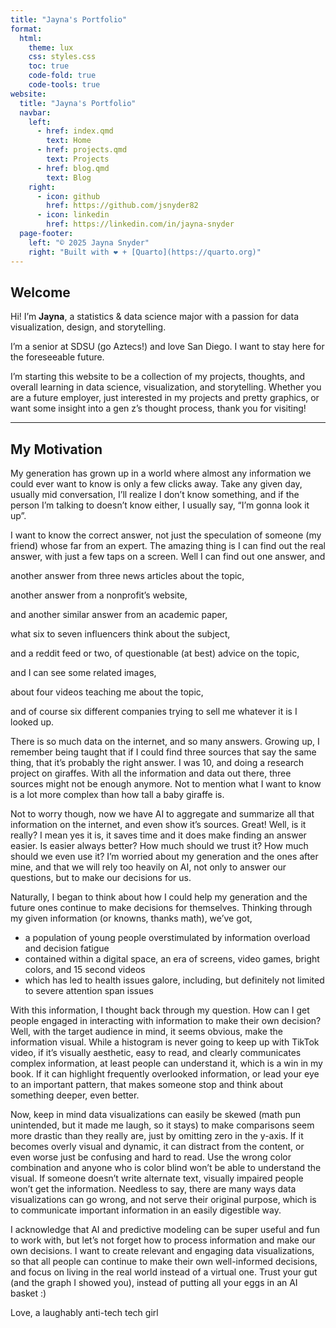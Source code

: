 ```yaml
---
title: "Jayna's Portfolio"
format:
  html:
    theme: lux
    css: styles.css
    toc: true
    code-fold: true
    code-tools: true
website:
  title: "Jayna's Portfolio"
  navbar:
    left:
      - href: index.qmd
        text: Home
      - href: projects.qmd
        text: Projects
      - href: blog.qmd
        text: Blog
    right:
      - icon: github
        href: https://github.com/jsnyder82
      - icon: linkedin
        href: https://linkedin.com/in/jayna-snyder
  page-footer:
    left: "© 2025 Jayna Snyder"
    right: "Built with ❤ + [Quarto](https://quarto.org)"
---
```


## Welcome

Hi! I'm **Jayna**, a statistics & data science major with a passion for data visualization, design, and storytelling.

I'm a senior at SDSU (go Aztecs!) and love San Diego. I want to stay here for the foreseeable future.

I'm starting this website to be a collection of my projects, thoughts, and overall learning in data science, visualization, and storytelling. Whether you are a future employer, just interested in my projects and pretty graphics, or want some insight into a gen z's thought process, thank you for visiting!




------------------------------------------------------------------------

## My Motivation

My generation has grown up in a world where almost any information we could ever want to know is only a few clicks away. Take any given day, usually mid conversation, I'll realize I don't know something, and if the person I'm talking to doesn't know either, I usually say, "I'm gonna look it up".

I want to know the correct answer, not just the speculation of someone (my friend) whose far from an expert. The amazing thing is I can find out the real answer, with just a few taps on a screen. Well I can find out one answer, and

another answer from three news articles about the topic,

another answer from a nonprofit's website,

and another similar answer from an academic paper,

what six to seven influencers think about the subject,

and a reddit feed or two, of questionable (at best) advice on the topic,

and I can see some related images,

about four videos teaching me about the topic,

and of course six different companies trying to sell me whatever it is I looked up.

There is so much data on the internet, and so many answers. Growing up, I remember being taught that if I could find three sources that say the same thing, that it's probably the right answer. I was 10, and doing a research project on giraffes. With all the information and data out there, three sources might not be enough anymore. Not to mention what I want to know is a lot more complex than how tall a baby giraffe is.

Not to worry though, now we have AI to aggregate and summarize all that information on the internet, and even show it's sources. Great! Well, is it really? I mean yes it is, it saves time and it does make finding an answer easier. Is easier always better? How much should we trust it? How much should we even use it? I'm worried about my generation and the ones after mine, and that we will rely too heavily on AI, not only to answer our questions, but to make our decisions for us.

Naturally, I began to think about how I could help my generation and the future ones continue to make decisions for themselves. Thinking through my given information (or knowns, thanks math), we've got,

-   a population of young people overstimulated by information overload and decision fatigue
-   contained within a digital space, an era of screens, video games, bright colors, and 15 second videos
-   which has led to health issues galore, including, but definitely not limited to severe attention span issues

With this information, I thought back through my question. How can I get people engaged in interacting with information to make their own decision? Well, with the target audience in mind, it seems obvious, make the information visual. While a histogram is never going to keep up with TikTok video, if it's visually aesthetic, easy to read, and clearly communicates complex information, at least people can understand it, which is a win in my book. If it can highlight frequently overlooked information, or lead your eye to an important pattern, that makes someone stop and think about something deeper, even better. 

Now, keep in mind data visualizations can easily be skewed (math pun unintended, but it made me laugh, so it stays) to make comparisons seem more drastic than they really are, just by omitting zero in the y-axis. If it becomes overly visual and dynamic, it can distract from the content, or even worse just be confusing and hard to read. Use the wrong color combination and anyone who is color blind won't be able to understand the visual. If someone doesn't write alternate text, visually impaired people won't get the information. Needless to say, there are many ways data visualizations can go wrong, and not serve their original purpose, which is to communicate important information in an easily digestible way. 

I acknowledge that AI and predictive modeling can be super useful and fun to work with, but let's not forget how to process information and make our own decisions. I want to create relevant and engaging data visualizations, so that all people can continue to make their own well-informed decisions, and focus on living in the real world instead of a virtual one. Trust your gut (and the graph I showed you), instead of putting all your eggs in an AI basket :) 

  Love,
    a laughably anti-tech tech girl

